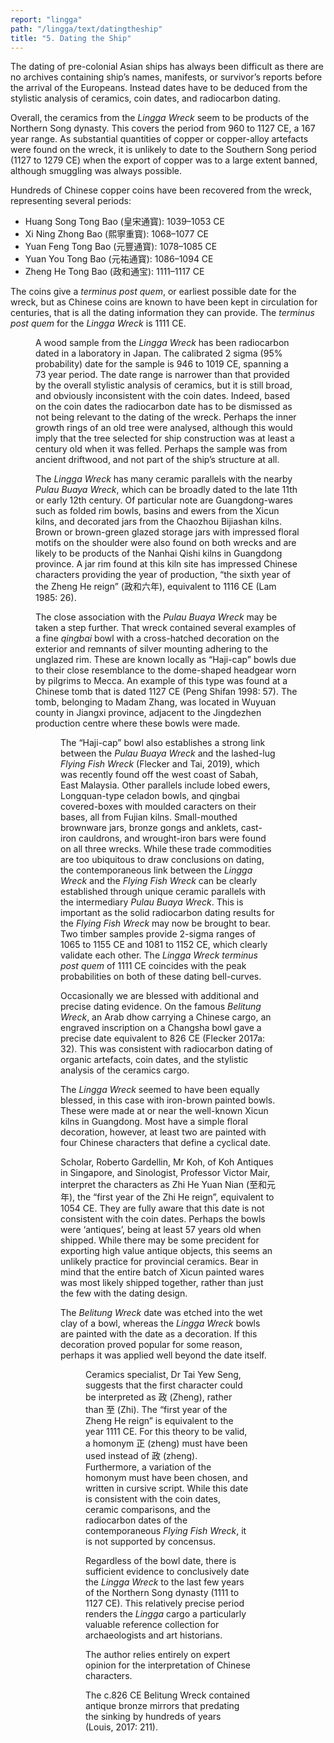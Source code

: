 ```yaml
---
report: "lingga"
path: "/lingga/text/datingtheship"
title: "5. Dating the Ship"
---
```



The dating of pre-colonial Asian ships has always been difficult as there are no archives containing ship’s names, manifests, or survivor’s reports before the arrival of the Europeans. Instead dates have to be deduced from the stylistic analysis of ceramics, coin dates, and radiocarbon dating.

Overall, the ceramics from the _Lingga Wreck_ seem to be products of the Northern Song dynasty. This covers the period from 960 to 1127 CE, a 167 year range. As substantial quantities of copper or copper-alloy artefacts were found on the wreck, it is unlikely to date to the Southern Song period (1127 to 1279 CE) when the export of copper was to a large extent banned, although smuggling was always possible.

Hundreds of Chinese copper coins have been recovered from the wreck, representing several periods:

 * Huang Song Tong Bao (皇宋通寳): 1039–1053 CE
 * Xi Ning Zhong Bao (熙寧重寳): 1068–1077 CE
 * Yuan Feng Tong Bao (元豐通寳): 1078–1085 CE
 * Yuan You Tong Bao (元祐通寳): 1086–1094 CE
 * Zheng He Tong Bao (政和通宝): 1111–1117 CE

The coins give a _terminus post quem_, or earliest possible date for the wreck, but as Chinese coins are known to have been kept in circulation for centuries, that is all the dating information they can provide. The _terminus post quem_ for the _Lingga Wreck_ is 1111 CE.


<Figure number="68" img="68.jpg" caption="Chinese coins marked Xi Ning Zhong Bao, 1068-1077 CE." />

A wood sample from the _Lingga Wreck_ has been radiocarbon dated in a laboratory in Japan. The calibrated 2 sigma (95% probability) date for the sample is 946 to 1019 CE, spanning a 73 year period. The date range is narrower than that provided by the overall stylistic analysis of ceramics, but it is still broad, and obviously inconsistent with the coin dates. Indeed, based on the coin dates the radiocarbon date has to be dismissed as not being relevant to the dating of the wreck. Perhaps the inner growth rings of an old tree were analysed, although this would imply that the tree selected for ship construction was at least a century old when it was felled. Perhaps the sample was from ancient driftwood, and not part of the ship’s structure at all.

The _Lingga Wreck_ has many ceramic parallels with the nearby _Pulau Buaya Wreck_, which can be broadly dated to the late 11th or early 12th century. Of particular note are Guangdong-wares such as folded rim bowls, basins and ewers from the Xicun kilns, and decorated jars from the Chaozhou Bijiashan kilns. Brown or brown-green glazed storage jars with impressed floral motifs on the shoulder were also found on both wrecks and are likely to be products of the Nanhai Qishi kilns in Guangdong province. A jar rim found at this kiln site has impressed Chinese characters providing the year of production, “the sixth year of the Zheng He reign” (政和六年), equivalent to 1116 CE (Lam 1985: 26).

The close association with the _Pulau Buaya Wreck_ may be taken a step further. That wreck contained several examples of a fine _qingbai_ bowl with a cross-hatched decoration on the exterior and remnants of silver mounting adhering to the unglazed rim. These are known locally as “Haji-cap” bowls due to their close resemblance to the dome-shaped headgear worn by pilgrims to Mecca. An example of this type was found at a Chinese tomb that is dated 1127 CE (Peng Shifan 1998: 57).  The tomb, belonging to Madam Zhang, was located in Wuyuan county in Jiangxi province, adjacent to the Jingdezhen production centre where these bowls were made.


<Figure number="69" img="69.jpg"  caption="Qingbai ‘Haji cap’ bowl excavated from a tomb dated to 1127 CE (Peng 1998:57), identical to bowls from the Pulau Buaya and Flying Fish Wrecks." />

The “Haji-cap” bowl also establishes a strong link between the _Pulau Buaya Wreck_ and the lashed-lug _Flying Fish Wreck_ (Flecker and Tai, 2019), which was recently found off the west coast of Sabah, East Malaysia. Other parallels include lobed ewers, Longquan-type celadon bowls, and qingbai covered-boxes with moulded caracters on their bases, all from Fujian kilns. Small-mouthed brownware jars, bronze gongs and anklets, cast-iron cauldrons, and wrought-iron bars were found on all three wrecks. While these trade commodities are too ubiquitous to draw conclusions on dating, the contemporaneous link between the _Lingga Wreck_ and the _Flying Fish Wreck_ can be clearly established through unique ceramic parallels with the intermediary _Pulau Buaya Wreck_. This is important as the solid radiocarbon dating results for the _Flying Fish Wreck_ may now be brought to bear. Two timber samples provide 2-sigma ranges of 1065 to 1155 CE and 1081 to 1152 CE, which clearly validate each other. The _Lingga Wreck_ _terminus post quem_ of 1111 CE coincides with the peak probabilities on both of these dating bell-curves.

Occasionally we are blessed with additional and precise dating evidence. On the famous _Belitung Wreck_, an Arab dhow carrying a Chinese cargo, an engraved inscription on a Changsha bowl gave a precise date equivalent to 826 CE (Flecker 2017a: 32). This was consistent with radiocarbon dating of organic artefacts, coin dates, and the stylistic analysis of the ceramics cargo. 

The _Lingga Wreck_ seemed to have been equally blessed, in this case with iron-brown painted bowls. These were made at or near the well-known Xicun kilns in Guangdong. Most have a simple floral decoration, however, at least two are painted with four Chinese characters that define a cyclical date. 

Scholar, Roberto Gardellin, Mr Koh, of Koh Antiques in Singapore, and Sinologist, Professor Victor Mair, interpret the characters as Zhi He Yuan Nian (至和元年), the “first year of the Zhi He reign”, equivalent to 1054 CE<FootnoteCallout id="1" />. They are fully aware that this date is not consistent with the coin dates. Perhaps the bowls were ‘antiques’, being at least 57 years old when shipped. While there may be some precident for exporting high value antique objects<FootnoteCallout id="2"/>, this seems an unlikely practice for provincial ceramics. Bear in mind that the entire batch of Xicun painted wares was most likely shipped together, rather than just the few with the dating design.

The _Belitung Wreck_ date was etched into the wet clay of a bowl, whereas the _Lingga Wreck_ bowls are painted with the date as a decoration. If this decoration proved popular for some reason, perhaps it was applied well beyond the date itself.

<Figure number="70"  img="70.jpg" caption="Painted bowl decorated with the date, Zhi He Yuan Nian, equivalent to 1054 CE." />

Ceramics specialist, Dr Tai Yew Seng, suggests that the first character could be interpreted as 政 (Zheng), rather than 至 (Zhi). The “first year of the Zheng He reign” is equivalent to the year 1111 CE. For this theory to be valid, a homonym 正 (zheng) must have been used instead of 政 (zheng). Furthermore, a variation of the homonym must have been chosen, and written in cursive script. While this date is consistent with the coin dates, ceramic comparisons, and the radiocarbon dates of the contemporaneous _Flying Fish Wreck_, it is not supported by concensus.

Regardless of the bowl date, there is sufficient evidence to conclusively date the _Lingga Wreck_ to the last few years of the Northern Song dynasty (1111 to 1127 CE). This relatively precise period renders the _Lingga_ cargo a particularly valuable reference collection for archaeologists and art historians.

<Footnote id="1">The author relies entirely on expert opinion for the interpretation of Chinese characters.</Footnote>

<Footnote id="2">The c.826 CE Belitung Wreck contained antique bronze mirrors that predating the sinking by hundreds of years (Louis, 2017: 211).</Footnote>

